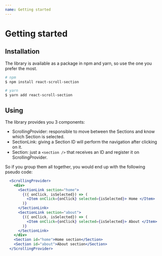 ```yaml
---
name: Getting started
---
```


# Getting started

## Installation

The library is available as a package in npm and yarn, so use the one you prefer the most.

``` bash
# npm
$ npm install react-scroll-section

# yarn
$ yarn add react-scroll-section
```

## Using

The library provides you 3 components:

* ScrollingProvider: responsible to move between the Sections and know which Section is selected. 
* SectionLink: giving a Section ID will perform the navigation after clicking on it.
* Section: just a `<section />` that receives an ID and register it on ScrollingProvider.

So if you group them all together, you would end up with the following pseudo code: 

``` jsx
  <ScrollingProvider>
    <div>
      <SectionLink section="home">
        {({ onClick, isSelected}) => (
          <Item onClick={onClick} selected={isSelected}> Home </Item>
        )}
      </SectionLink>
      <SectionLink section="about">
        {({ onClick, isSelected}) => (
          <Item onClick={onClick} selected={isSelected}> About </Item>
        )}
      </SectionLink>
    </div>
    <Section id="home">Home section</Section>
    <Section id="about">About section</Section>
  </ScrollingProvider>
```